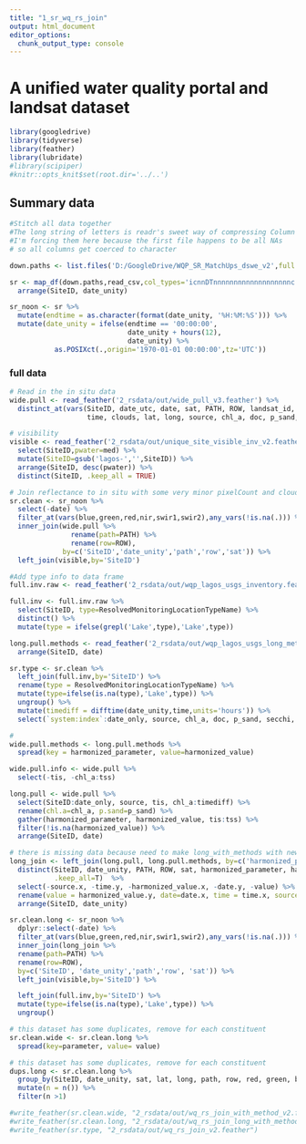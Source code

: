 ```yaml
---
title: "1_sr_wq_rs_join"
output: html_document
editor_options: 
  chunk_output_type: console
---
```



# A unified water quality portal and landsat dataset

```r
library(googledrive)
library(tidyverse)
library(feather)
library(lubridate)
#library(scipiper)
#knitr::opts_knit$set(root.dir='../..')
```

## Summary data

```r
#Stitch all data together
#The long string of letters is readr's sweet way of compressing Column types
#I'm forcing them here because the first file happens to be all NAs 
# so all columns get coerced to character

down.paths <- list.files('D:/GoogleDrive/WQP_SR_MatchUps_dswe_v2',full.names = T)

sr <- map_df(down.paths,read_csv,col_types='icnnDTnnnnnnnnnnnnnnnnnnnc') %>% 
  arrange(SiteID, date_unity)

sr_noon <- sr %>%
  mutate(endtime = as.character(format(date_unity, '%H:%M:%S'))) %>%
  mutate(date_unity = ifelse(endtime == '00:00:00',
                             date_unity + hours(12),
                             date_unity) %>%
           as.POSIXct(.,origin='1970-01-01 00:00:00',tz='UTC')) 

```


### full data

```r
# Read in the in situ data
wide.pull <- read_feather('2_rsdata/out/wide_pull_v3.feather') %>%
  distinct_at(vars(SiteID, date_utc, date, sat, PATH, ROW, landsat_id,
                   time, clouds, lat, long, source, chl_a, doc, p_sand, tss, tis, secchi), .keep_all = T)

# visibility
visible <- read_feather('2_rsdata/out/unique_site_visible_inv_v2.feather') %>%
  select(SiteID,pwater=med) %>%
  mutate(SiteID=gsub('lagos-','',SiteID)) %>%
  arrange(SiteID, desc(pwater)) %>%
  distinct(SiteID, .keep_all = TRUE)

# Join reflectance to in situ with some very minor pixelCount and cloudiness filters
sr.clean <- sr_noon %>%
  select(-date) %>%
  filter_at(vars(blue,green,red,nir,swir1,swir2),any_vars(!is.na(.))) %>% 
  inner_join(wide.pull %>%
               rename(path=PATH) %>%
               rename(row=ROW),
             by=c('SiteID','date_unity','path','row','sat')) %>%
  left_join(visible,by='SiteID')

#Add type info to data frame
full.inv.raw <- read_feather('2_rsdata/out/wqp_lagos_usgs_inventory.feather') 

full.inv <- full.inv.raw %>%
  select(SiteID, type=ResolvedMonitoringLocationTypeName) %>%
  distinct() %>%
  mutate(type = ifelse(grepl('Lake',type),'Lake',type))

long.pull.methods <- read_feather('2_rsdata/out/wqp_lagos_usgs_long_methods.feather') %>%
  arrange(SiteID, date) 

sr.type <- sr.clean %>%
  left_join(full.inv,by='SiteID') %>%
  rename(type = ResolvedMonitoringLocationTypeName) %>%
  mutate(type=ifelse(is.na(type),'Lake',type)) %>%
  ungroup() %>%
  mutate(timediff = difftime(date_unity,time,units='hours')) %>%
  select(`system:index`:date_only, source, chl_a, doc, p_sand, secchi, tis, tss, type:pwater)

#
wide.pull.methods <- long.pull.methods %>%
  spread(key = harmonized_parameter, value=harmonized_value)

wide.pull.info <- wide.pull %>%
  select(-tis, -chl_a:tss)

long.pull <- wide.pull %>%
  select(SiteID:date_only, source, tis, chl_a:timediff) %>%
  rename(chl.a=chl_a, p.sand=p_sand) %>%
  gather(harmonized_parameter, harmonized_value, tis:tss) %>%
  filter(!is.na(harmonized_value)) %>%
  arrange(SiteID, date)

# there is missing data because need to make long_with_methods with new usgs data
long_join <- left_join(long.pull, long.pull.methods, by=c('harmonized_parameter','SiteID', 'date_unity')) %>%
  distinct(SiteID, date_unity, PATH, ROW, sat, harmonized_parameter, harmonized_value.x,
           .keep_all=T)  %>%
  select(-source.x, -time.y, -harmonized_value.x, -date.y, -value) %>%
  rename(value = harmonized_value.y, date=date.x, time = time.x, source = source.y, parameter = harmonized_parameter) %>%
  arrange(SiteID, date_unity) 

sr.clean.long <- sr_noon %>%
  dplyr::select(-date) %>%
  filter_at(vars(blue,green,red,nir,swir1,swir2),any_vars(!is.na(.))) %>%
  inner_join(long_join %>%
  rename(path=PATH) %>%
  rename(row=ROW),
  by=c('SiteID', 'date_unity','path','row', 'sat')) %>%
  left_join(visible,by='SiteID') %>%

  left_join(full.inv,by='SiteID') %>%
  mutate(type=ifelse(is.na(type),'Lake',type)) %>%
  ungroup() 

# this dataset has some duplicates, remove for each constituent
sr.clean.wide <- sr.clean.long %>%
  spread(key=parameter, value= value) 

# this dataset has some duplicates, remove for each constituent
dups.long <- sr.clean.long %>%
  group_by(SiteID, date_unity, sat, lat, long, path, row, red, green, blue, nir, swir1, swir2 ,parameter, source, type, characteristicName, value) %>%
  mutate(n = n()) %>%
  filter(n >1)

#write_feather(sr.clean.wide, "2_rsdata/out/wq_rs_join_with_method_v2.feather")
#write_feather(sr.clean.long, "2_rsdata/out/wq_rs_join_long_with_method_v2.feather")
#write_feather(sr.type, "2_rsdata/out/wq_rs_join_v2.feather")

```


